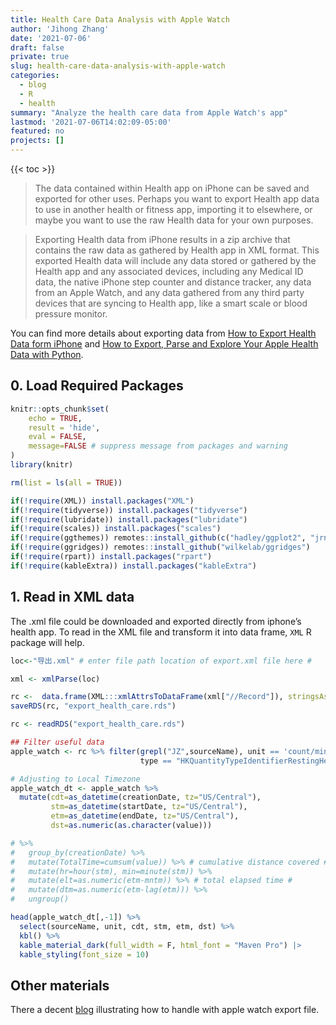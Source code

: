 ```yaml
---
title: Health Care Data Analysis with Apple Watch
author: 'Jihong Zhang'
date: '2021-07-06'
draft: false
private: true
slug: health-care-data-analysis-with-apple-watch
categories:
  - blog
  - R
  - health
summary: "Analyze the health care data from Apple Watch's app"
lastmod: '2021-07-06T14:02:09-05:00'
featured: no
projects: []
---
```


{{< toc >}}

> The data contained within Health app on iPhone can be saved and exported for other uses. Perhaps you want to export Health app data to use in another health or fitness app, importing it to elsewhere, or maybe you want to use the raw Health data for your own purposes.

> Exporting Health data from iPhone results in a zip archive that contains the raw data as gathered by Health app in XML format. This exported Health data will include any data stored or gathered by the Health app and any associated devices, including any Medical ID data, the native iPhone step counter and distance tracker, any data from an Apple Watch, and any data gathered from any third party devices that are syncing to Health app, like a smart scale or blood pressure monitor.

You can find more details about exporting data from [How to Export Health Data form iPhone](https://osxdaily.com/2019/05/20/export-health-data-from-iphone/) and [How to Export, Parse and Explore Your Apple Health Data with Python](http://www.markwk.com/data-analysis-for-apple-health.html).

## 0. Load Required Packages

```r
knitr::opts_chunk$set(
	echo = TRUE,
	result = 'hide', 
	eval = FALSE,
	message=FALSE # suppress message from packages and warning
)
library(knitr)
```

```r
rm(list = ls(all = TRUE))

if(!require(XML)) install.packages("XML")
if(!require(tidyverse)) install.packages("tidyverse")
if(!require(lubridate)) install.packages("lubridate")
if(!require(scales)) install.packages("scales")
if(!require(ggthemes)) remotes::install_github(c("hadley/ggplot2", "jrnold/ggthemes"))
if(!require(ggridges)) remotes::install_github("wilkelab/ggridges")
if(!require(rpart)) install.packages("rpart")
if(!require(kableExtra)) install.packages("kableExtra")
```

## 1. Read in XML data

The .xml file could be downloaded and exported directly from iphone's health app. To read in the XML file and transform it into data frame, `XML` R package will help.

```r
loc<-"导出.xml" # enter file path location of export.xml file here #

xml <- xmlParse(loc)

rc <-  data.frame(XML:::xmlAttrsToDataFrame(xml["//Record"]), stringsAsFactors = F)
saveRDS(rc, "export_health_care.rds")
```

```r
rc <- readRDS("export_health_care.rds")

## Filter useful data
apple_watch <- rc %>% filter(grepl("JZ",sourceName), unit == 'count/min', 
                             type == "HKQuantityTypeIdentifierRestingHeartRate")

# Adjusting to Local Timezone
apple_watch_dt <- apple_watch %>%
  mutate(cdt=as_datetime(creationDate, tz="US/Central"),
         stm=as_datetime(startDate, tz="US/Central"),
         etm=as_datetime(endDate, tz="US/Central"),
         dst=as.numeric(as.character(value))) 

# %>%
#   group_by(creationDate) %>%
#   mutate(TotalTime=cumsum(value)) %>% # cumulative distance covered #
#   mutate(hr=hour(stm), min=minute(stm)) %>%
#   mutate(elt=as.numeric(etm-mntm)) %>% # total elapsed time #
#   mutate(dtm=as.numeric(etm-lag(etm))) %>%
#   ungroup()
```

```r
head(apple_watch_dt[,-1]) %>% 
  select(sourceName, unit, cdt, stm, etm, dst) %>% 
  kbl() %>% 
  kable_material_dark(full_width = F, html_font = "Maven Pro") |> 
  kable_styling(font_size = 10)
```

## Other materials

There a decent [blog](https://www.inpredictable.com/2021/06/analyzing-your-run-data-with-r.html) illustrating how to handle with apple watch export file.
